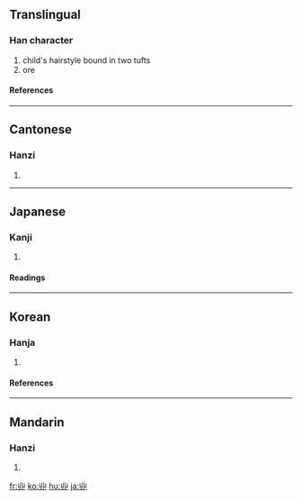 {{see|卝}}<!-- may be replaced by zh-forms -->

==Translingual==
===Han character===
{{Han char|rn=2|rad=丨|as=04|sn=5|four=2277<sub>0</sub>|canj=女中中中一 (VLLLM)}}
# child's hairstyle bound in two tufts
# ore
====References====
{{Han ref|kx=0079.100|dkj=00077|dj=0161.040|hdz=10052.120|uh=4E31|ud=20017|bh=C963|bd=51555}}
----
==Cantonese==
===Hanzi===
{{yue-hanzi|jyut=|y=gwaan3}}
# {{defn|Cantonese}}
----
==Japanese==
===Kanji===
{{ja-kanji|grade=|rs=丨04}}
# {{defn|Japanese}}
====Readings====
{{ja-readings|on=[[かん]] (kan), [[こう]] (kō), [[けん]] (ken)|kun=[[あげまき]] (agemaki), [[あらがね]] (aragane)}}
----
==Korean==
===Hanja===
{{ko-hanja|hangeul=관|rv=gwan|mr=kwan|eumhun=쌍상투|ehrv=ssangsangtu|ehmr=ssangsangt'u|ehy=}}

# {{defn|Korean}}

====References====
{{Hanja ref|nav=12882}}

----

==Mandarin==
===Hanzi===
{{cmn-hanzi|pin=[[guàn]] ([[guan4]])|wg=kuan<sup>4</sup>}}
# {{defn|Mandarin}}

[[fr:丱]]
[[ko:丱]]
[[hu:丱]]
[[ja:丱]]